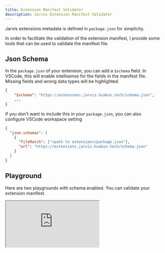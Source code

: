 ```yaml
---
title: Extension Manifest Validator
description: Jarvis Extension Manifest Validator
---
```


Jarvis extensions metadata is defined in `package.json` for simplicity.

In order to facilitate the validation of the extension manifest, I provide some tools that can be used to validate the manifest file.

## Json Schema

In the `package.json` of your extension, you can add a `$schema` field. In VSCode,
this will enable intellisense for the fields in the manifest file.
Missing fields and wrong data types will be highlighted.

```json title="package.json"
{
    "$schema": "https://extensions.jarvis.huakun.tech/schema.json",
    ...
}
```

If you don't want to include this in your `package.json`, you can also configure VSCode workspace setting

```json title=".vscode/settings.json"
{
  "json.schemas": [
    {
      "fileMatch": ["<path to extension>/package.json"],
      "url": "https://extensions.jarvis.huakun.tech/schema.json"
    }
  ]
}
```

## Playground

Here are two playgrounds with schema enabled. You can validate your extension manifest.

<iframe
  className="w-full h-[50vh]"
  src="https://stackblitz.com/edit/vitejs-vite-thwvq3?embed=1&file=package.json&theme=dark&view=editor"
/>

### Sample Package JSON

Try removing the `description` field or change `jarvis` to `jarvis2`. Error messages will be shown below.


<div className="not-content">
<ManifestValidator client:only="react" />
</div>
